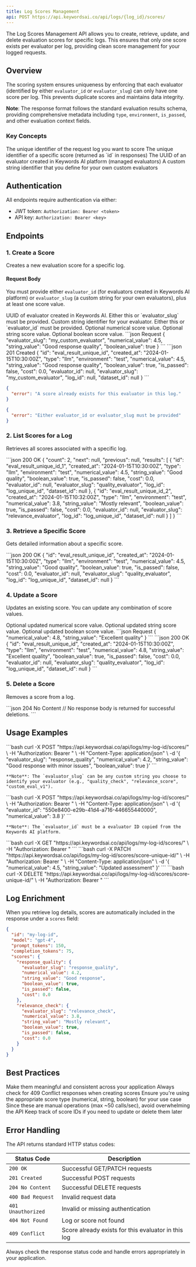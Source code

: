 ```yaml
---
title: Log Scores Management
api: POST https://api.keywordsai.co/api/logs/{log_id}/scores/
---
```


The Log Scores Management API allows you to create, retrieve, update, and delete evaluation scores for specific logs. This ensures that only one score exists per evaluator per log, providing clean score management for your logged requests.

## Overview

The scoring system ensures uniqueness by enforcing that each evaluator (identified by either `evaluator_id` or `evaluator_slug`) can only have one score per log. This prevents duplicate scores and maintains data integrity.

**Note**: The response format follows the standard evaluation results schema, providing comprehensive metadata including `type`, `environment`, `is_passed`, and other evaluation context fields.

### Key Concepts

<CardGroup cols={2}>
  <Card title="Log ID" icon="file-lines">
    The unique identifier of the request log you want to score
  </Card>
  <Card title="Score ID" icon="star">
    The unique identifier of a specific score (returned as `id` in responses)
  </Card>
  <Card title="Evaluator ID" icon="id-badge">
    The UUID of an evaluator created in Keywords AI platform (managed evaluators)
  </Card>
  <Card title="Evaluator Slug" icon="tag">
    A custom string identifier that you define for your own custom evaluators
  </Card>
</CardGroup>

## Authentication

All endpoints require authentication via either:

- JWT token: `Authorization: Bearer <token>`
- API key: `Authorization: Bearer <key>`

## Endpoints

### 1. Create a Score

Creates a new evaluation score for a specific log.

<Endpoint method="POST" url="/api/logs/{log_id}/scores/" />

#### Request Body

You must provide either `evaluator_id` (for evaluators created in Keywords AI platform) or `evaluator_slug` (a custom string for your own evaluators), plus at least one score value.

<ParamField body="evaluator_id" type="string">
  UUID of evaluator created in Keywords AI. Either this or `evaluator_slug` must be provided.
</ParamField>

<ParamField body="evaluator_slug" type="string">
  Custom string identifier for your evaluator. Either this or `evaluator_id` must be provided.
</ParamField>

<ParamField body="numerical_value" type="number">
  Optional numerical score value.
</ParamField>

<ParamField body="string_value" type="string">
  Optional string score value.
</ParamField>

<ParamField body="boolean_value" type="boolean">
  Optional boolean score value.
</ParamField>

<RequestExample>
```json Request
{
  "evaluator_slug": "my_custom_evaluator",
  "numerical_value": 4.5,
  "string_value": "Good response quality",
  "boolean_value": true
}
```
</RequestExample>

<ResponseExample>
```json 201 Created
{
  "id": "eval_result_unique_id",
  "created_at": "2024-01-15T10:30:00Z",
  "type": "llm",
  "environment": "test",
  "numerical_value": 4.5,
  "string_value": "Good response quality",
  "boolean_value": true,
  "is_passed": false,
  "cost": 0.0,
  "evaluator_id": null,
  "evaluator_slug": "my_custom_evaluator",
  "log_id": null,
  "dataset_id": null
}
```

```json 409 Conflict
{
  "error": "A score already exists for this evaluator in this log."
}
```

```json 400 Bad Request
{
  "error": "Either evaluator_id or evaluator_slug must be provided"
}
```
</ResponseExample>

### 2. List Scores for a Log

Retrieves all scores associated with a specific log.

<Endpoint method="GET" url="/api/logs/{log_id}/scores/" />

<ResponseExample>
```json 200 OK
{
  "count": 2,
  "next": null,
  "previous": null,
  "results": [
    {
      "id": "eval_result_unique_id_1",
      "created_at": "2024-01-15T10:30:00Z",
      "type": "llm",
      "environment": "test",
      "numerical_value": 4.5,
      "string_value": "Good quality",
      "boolean_value": true,
      "is_passed": false,
      "cost": 0.0,
      "evaluator_id": null,
      "evaluator_slug": "quality_evaluator",
      "log_id": "log_unique_id",
      "dataset_id": null
    },
    {
      "id": "eval_result_unique_id_2",
      "created_at": "2024-01-15T10:32:00Z",
      "type": "llm",
      "environment": "test",
      "numerical_value": 3.8,
      "string_value": "Mostly relevant",
      "boolean_value": true,
      "is_passed": false,
      "cost": 0.0,
      "evaluator_id": null,
      "evaluator_slug": "relevance_evaluator",
      "log_id": "log_unique_id",
      "dataset_id": null
    }
  ]
}
```
</ResponseExample>

### 3. Retrieve a Specific Score

Gets detailed information about a specific score.

<Endpoint method="GET" url="/api/logs/{log_id}/scores/{score_id}/" />

<ResponseExample>
```json 200 OK
{
  "id": "eval_result_unique_id",
  "created_at": "2024-01-15T10:30:00Z",
  "type": "llm",
  "environment": "test",
  "numerical_value": 4.5,
  "string_value": "Good quality",
  "boolean_value": true,
  "is_passed": false,
  "cost": 0.0,
  "evaluator_id": null,
  "evaluator_slug": "quality_evaluator",
  "log_id": "log_unique_id",
  "dataset_id": null
}
```
</ResponseExample>

### 4. Update a Score

Updates an existing score. You can update any combination of score values.

<Endpoint method="PATCH" url="/api/logs/{log_id}/scores/{score_id}/" />

<ParamField body="numerical_value" type="number">
  Optional updated numerical score value.
</ParamField>

<ParamField body="string_value" type="string">
  Optional updated string score value.
</ParamField>

<ParamField body="boolean_value" type="boolean">
  Optional updated boolean score value.
</ParamField>

<RequestExample>
```json Request
{
  "numerical_value": 4.8,
  "string_value": "Excellent quality"
}
```
</RequestExample>

<ResponseExample>
```json 200 OK
{
  "id": "eval_result_unique_id",
  "created_at": "2024-01-15T10:30:00Z",
  "type": "llm",
  "environment": "test",
  "numerical_value": 4.8,
  "string_value": "Excellent quality",
  "boolean_value": true,
  "is_passed": false,
  "cost": 0.0,
  "evaluator_id": null,
  "evaluator_slug": "quality_evaluator",
  "log_id": "log_unique_id",
  "dataset_id": null
}
```
</ResponseExample>

### 5. Delete a Score

Removes a score from a log.

<Endpoint method="DELETE" url="/api/logs/{log_id}/scores/{score_id}/" />

<ResponseExample>
```json 204 No Content
// No response body is returned for successful deletions.
```
</ResponseExample>

## Usage Examples

<AccordionGroup>
  <Accordion title="Creating a Score with Custom Evaluator">
    ```bash
    curl -X POST "https://api.keywordsai.co/api/logs/my-log-id/scores/" \
      -H "Authorization: Bearer <your-jwt-token>" \
      -H "Content-Type: application/json" \
      -d '{
        "evaluator_slug": "response_quality",
        "numerical_value": 4.2,
        "string_value": "Good response with minor issues",
        "boolean_value": true
      }'
    ```

    **Note**: The `evaluator_slug` can be any custom string you choose to identify your evaluator (e.g., "quality_check", "relevance_score", "custom_eval_v1").
  </Accordion>

  <Accordion title="Creating a Score with Keywords AI Evaluator">
    ```bash
    curl -X POST "https://api.keywordsai.co/api/logs/my-log-id/scores/" \
      -H "Authorization: Bearer <your-jwt-token>" \
      -H "Content-Type: application/json" \
      -d '{
        "evaluator_id": "550e8400-e29b-41d4-a716-446655440000",
        "numerical_value": 3.8
      }'
    ```

    **Note**: The `evaluator_id` must be a evaluator ID copied from the Keywords AI platform.
  </Accordion>

  <Accordion title="Listing All Scores for a Log">
    ```bash
    curl -X GET "https://api.keywordsai.co/api/logs/my-log-id/scores/" \
      -H "Authorization: Bearer <your-jwt-token>"
    ```
  </Accordion>

  <Accordion title="Updating a Score">
    ```bash
    curl -X PATCH "https://api.keywordsai.co/api/logs/my-log-id/scores/score-unique-id/" \
      -H "Authorization: Bearer <your-jwt-token>" \
      -H "Content-Type: application/json" \
      -d '{
        "numerical_value": 4.5,
        "string_value": "Updated assessment"
      }'
    ```
  </Accordion>

  <Accordion title="Deleting a Score">
    ```bash
    curl -X DELETE "https://api.keywordsai.co/api/logs/my-log-id/scores/score-unique-id/" \
      -H "Authorization: Bearer <your-jwt-token>"
    ```
  </Accordion>
</AccordionGroup>

## Log Enrichment

When you retrieve log details, scores are automatically included in the response under a `scores` field:

```json
{
  "id": "my-log-id",
  "model": "gpt-4",
  "prompt_tokens": 150,
  "completion_tokens": 75,
  "scores": {
    "response_quality": {
      "evaluator_slug": "response_quality",
      "numerical_value": 4.2,
      "string_value": "Good response",
      "boolean_value": true,
      "is_passed": false,
      "cost": 0.0
    },
    "relevance_check": {
      "evaluator_slug": "relevance_check",
      "numerical_value": 3.8,
      "string_value": "Mostly relevant",
      "boolean_value": true,
      "is_passed": false,
      "cost": 0.0
    }
  }
}
```

## Best Practices

<CardGroup cols={2}>
  <Card title="Use descriptive evaluator slugs" icon="tag">
    Make them meaningful and consistent across your application
  </Card>
  <Card title="Handle uniqueness errors" icon="triangle-exclamation">
    Always check for 409 Conflict responses when creating scores
  </Card>
  <Card title="Validate score types" icon="check-double">
    Ensure you're using the appropriate score type (numerical, string, boolean) for your use case
  </Card>
  <Card title="Batch operations carefully" icon="layer-group">
    Since these are manual operations (max ~50 calls/sec), avoid overwhelming the API
  </Card>
  <Card title="Store score IDs" icon="database">
    Keep track of score IDs if you need to update or delete them later
  </Card>
</CardGroup>

## Error Handling

The API returns standard HTTP status codes:

| Status Code | Description |
|-------------|-------------|
| `200 OK` | Successful GET/PATCH requests |
| `201 Created` | Successful POST requests |
| `204 No Content` | Successful DELETE requests |
| `400 Bad Request` | Invalid request data |
| `401 Unauthorized` | Invalid or missing authentication |
| `404 Not Found` | Log or score not found |
| `409 Conflict` | Score already exists for this evaluator in this log |

Always check the response status code and handle errors appropriately in your application.